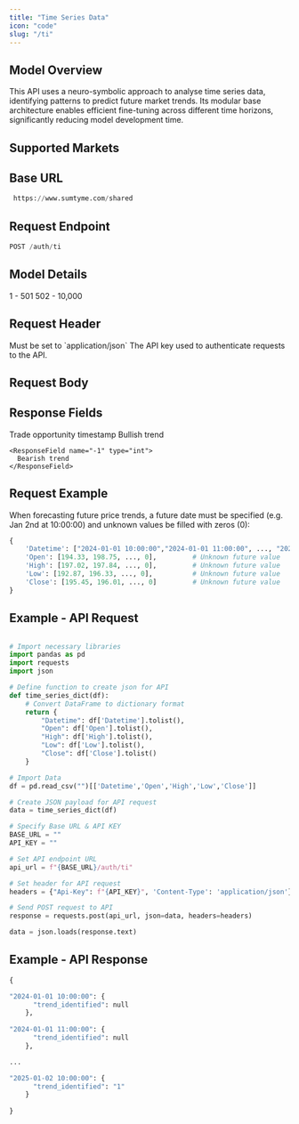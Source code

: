 ```yaml
---
title: "Time Series Data"
icon: "code"
slug: "/ti"
---
```


## Model Overview

This API uses a neuro-symbolic approach to analyse time series data, identifying patterns to predict future market trends. Its modular base architecture enables efficient fine-tuning across different time horizons, significantly reducing model development time.

## Supported Markets

<CardGroup cols={3}>
  <Card title="Bonds" icon="landmark" />

  <Card title="Commodities" icon="ship" />

  <Card title="Cryptocurrencies" icon="bitcoin" />

  <Card title="Derivatives" icon="layer-group" />

  <Card title="Equities" icon="chart-line" />

  <Card title="Foreign Exchange" icon="money-bill-transfer" />

  <Card title="Indices" icon="chart-bar" />

  <Card title="Tokenised Assets" icon="square" />
</CardGroup>

## Base URL

```python
 https://www.sumtyme.com/shared
```

## Request Endpoint

```python
POST /auth/ti 
```

## Model Details

<CardGroup cols={2}>
  <Card title="Mandatory Time Periods">
    1 - 501
  </Card>

  <Card title="Optional Time Periods">
    502 - 10,000
  </Card>
</CardGroup>

## Request Header

<ParamField header="Content-Type" type="string" required>
  Must be set to `application/json`
</ParamField>

<ParamField header="Api-Key" type="string" required>
  The API key used to authenticate requests to the API.
</ParamField>

## Request Body

<ParamField body="Datetime" type="list" required />

<ParamField body="Open" type="list" required />

<ParamField body="High" type="list" required />

<ParamField body="Low" type="list" required />

<ParamField body="Close" type="list" required />

## Response Fields

<ResponseField name="datetime" type="string">
  Trade opportunity timestamp
</ResponseField>

<ResponseField name="trend_identified" type="string">
  <Expandable title="Options">
    <ResponseField name="1" type="int">
      Bullish trend
    </ResponseField>

    <ResponseField name="-1" type="int">
      Bearish trend
    </ResponseField>
  </Expandable>
</ResponseField>

## Request Example

When forecasting future price trends, a future date must be specified (e.g. Jan 2nd at 10:00:00) and unknown values be filled with zeros (0):

```python
{
    'Datetime': ["2024-01-01 10:00:00","2024-01-01 11:00:00", ..., "2025-01-02 10:00:00"],
    'Open': [194.33, 198.75, ..., 0],         # Unknown future value
    'High': [197.02, 197.84, ..., 0],         # Unknown future value
    'Low': [192.87, 196.33, ..., 0],          # Unknown future value
    'Close': [195.45, 196.01, ..., 0]         # Unknown future value
}
```

## Example - API Request

```python

# Import necessary libraries
import pandas as pd
import requests
import json

# Define function to create json for API 
def time_series_dict(df):
    # Convert DataFrame to dictionary format
    return {
        "Datetime": df['Datetime'].tolist(),
        "Open": df['Open'].tolist(),
        "High": df['High'].tolist(),
        "Low": df['Low'].tolist(),
        "Close": df['Close'].tolist()
    }

# Import Data
df = pd.read_csv("")[['Datetime','Open','High','Low','Close']]

# Create JSON payload for API request
data = time_series_dict(df)

# Specify Base URL & API KEY
BASE_URL = ""
API_KEY = ""

# Set API endpoint URL
api_url = f"{BASE_URL}/auth/ti"

# Set header for API request
headers = {"Api-Key": f"{API_KEY}", 'Content-Type': 'application/json'}

# Send POST request to API
response = requests.post(api_url, json=data, headers=headers)

data = json.loads(response.text)

```

## Example - API Response

```python
{

"2024-01-01 10:00:00": {
      "trend_identified": null
    },
    
"2024-01-01 11:00:00": {
      "trend_identified": null
    },

...

"2025-01-02 10:00:00": {
      "trend_identified": "1"
    }
    
}
```